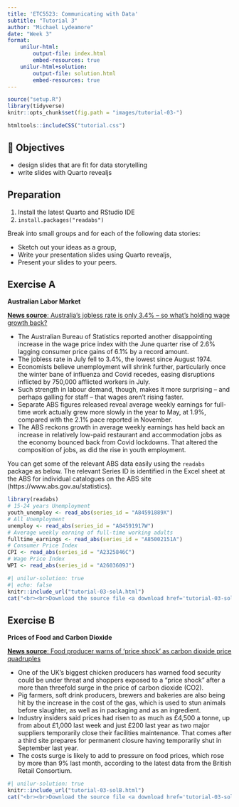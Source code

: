 ```yaml
---
title: 'ETC5523: Communicating with Data'
subtitle: "Tutorial 3"
author: "Michael Lydeamore"
date: "Week 3"
format:
    unilur-html:
        output-file: index.html
        embed-resources: true
    unilur-html+solution:
        output-file: solution.html
        embed-resources: true
---
```



```r
source("setup.R")
library(tidyverse)
knitr::opts_chunk$set(fig.path = "images/tutorial-03-")
```

```r
htmltools::includeCSS("tutorial.css")
```




## 🎯 Objectives

- design slides that are fit for data storytelling
- write slides with Quarto revealjs

::: {.callout-note collapse="true"}

## Preparation

1. Install the latest Quarto and RStudio IDE
2. `install.packages("readabs")`
:::


Break into small groups and for each of the following data stories:

* Sketch out your ideas as a group,
* Write your presentation slides using Quarto revealjs,
* Present your slides to your peers.


## Exercise A

**Australian Labor Market**

[**News source**: Australia’s jobless rate is only 3.4% – so what’s holding wage growth back?](https://www.theguardian.com/business/2022/aug/18/australias-jobless-rate-is-only-34-so-whats-holding-wage-growth-back)

* The Australian Bureau of Statistics reported another disappointing increase in the wage price index with the June quarter rise of 2.6% lagging consumer price gains of 6.1% by a record amount.
* The jobless rate in July fell to 3.4%, the lowest since August 1974.
* Economists believe unemployment will shrink further, particularly once the winter bane of influenza and Covid recedes, easing disruptions inflicted by 750,000 afflicted workers in July.
* Such strength in labour demand, though, makes it more surprising – and perhaps galling for staff – that wages aren’t rising faster.
* Separate ABS figures released reveal average weekly earnings for full-time work actually grew more slowly in the year to May, at 1.9%, compared with the 2.1% pace reported in November.
* The ABS reckons growth in average weekly earnings has held back an increase in relatively low-paid restaurant and accommodation jobs as the economy bounced back from Covid lockdowns. That altered the composition of jobs, as did the rise in youth employment.

You can get some of the relevant ABS data easily using the `readabs` package as below. The relevant Series ID is identified in the Excel sheet at the ABS for individual catalogues on the ABS site (https://www.abs.gov.au/statistics). 

```r
library(readabs)
# 15-24 years Unemployment
youth_unemploy <- read_abs(series_id = "A84591889X") 
# All Unemployment
unemploy <- read_abs(series_id = "A84591917W")
# Average weekly earning of full-time working adults
fulltime_earnings <- read_abs(series_id = "A85002151A")
# Consumer Price Index
CPI <- read_abs(series_id = "A2325846C") 
# Wage Price Index
WPI <- read_abs(series_id = "A2603609J") 
```



```r
#| unilur-solution: true
#| echo: false
knitr::include_url("tutorial-03-solA.html")
cat("<br><br>Download the source file <a download href='tutorial-03-solA.qmd'  style='color:yellow!important;'>here</a>.")
```



## Exercise B

**Prices of Food and Carbon Dioxide**

[**News source**: Food producer warns of ‘price shock’ as carbon dioxide price quadruples](https://www.theguardian.com/business/2022/sep/02/food-producer-warns-of-price-shock-as-carbon-dioxide-price-quadruples)

* One of the UK’s biggest chicken producers has warned food security could be under threat and shoppers exposed to a “price shock” after a more than threefold surge in the price of carbon dioxide (CO2).
* Pig farmers, soft drink producers, brewers and bakeries are also being hit by the increase in the cost of the gas, which is used to stun animals before slaughter, as well as in packaging and as an ingredient.
* Industry insiders said prices had risen to as much as £4,500 a tonne, up from about £1,000 last week and just £200 last year as two major suppliers temporarily close their facilities maintenance. That comes after a third site prepares for permanent closure having temporarily shut in September last year.
* The costs surge is likely to add to pressure on food prices, which rose by more than 9% last month, according to the latest data from the British Retail Consortium.

```r
#| unilur-solution: true
knitr::include_url("tutorial-03-solB.html")
cat("<br><br>Download the source file <a download href='tutorial-03-solB.qmd'  style='color:yellow!important;'>here</a>.")
```

